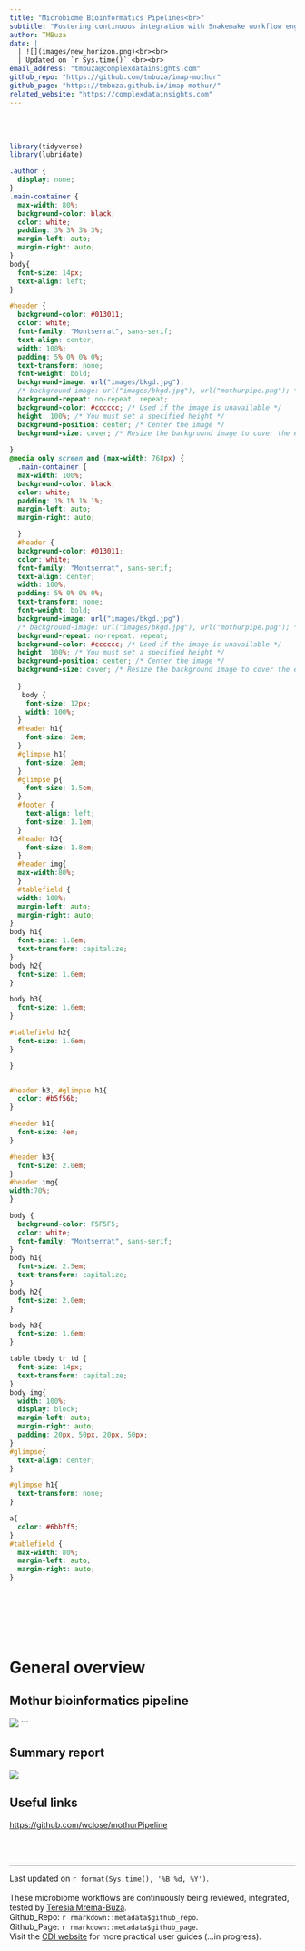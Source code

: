 ```yaml
---
title: "Microbiome Bioinformatics Pipelines<br>"
subtitle: "Fostering continuous integration with Snakemake workflow engine <br><br>"
author: TMBuza
date: |
  | ![](images/new_horizon.png)<br><br>
  | Updated on `r Sys.time()` <br><br>
email_address: "tmbuza@complexdatainsights.com"
github_repo: "https://github.com/tmbuza/imap-mothur"
github_page: "https://tmbuza.github.io/imap-mothur/"
related_website: "https://complexdatainsights.com"
---
```


<br><br>

<link rel="preconnect" href="https://fonts.googleapis.com">
<link rel="preconnect" href="https://fonts.gstatic.com" crossorigin>
<link href="https://fonts.googleapis.com/css2?family=Montserrat&display=swap" rel="stylesheet">


```r
library(tidyverse)
library(lubridate)
```

```css
.author {
  display: none;
} 
.main-container {
  max-width: 80%;
  background-color: black;
  color: white;
  padding: 3% 3% 3% 3%;
  margin-left: auto;
  margin-right: auto;
}
body{
  font-size: 14px;
  text-align: left;
}

#header {
  background-color: #013011;
  color: white;
  font-family: "Montserrat", sans-serif;
  text-align: center;
  width: 100%;
  padding: 5% 0% 0% 0%;
  text-transform: none;
  font-weight: bold;
  background-image: url("images/bkgd.jpg");
  /* background-image: url("images/bkgd.jpg"), url("mothurpipe.png"); */
  background-repeat: no-repeat, repeat;
  background-color: #cccccc; /* Used if the image is unavailable */
  height: 100%; /* You must set a specified height */
  background-position: center; /* Center the image */
  background-size: cover; /* Resize the background image to cover the entire container */
  
}
@media only screen and (max-width: 768px) {
  .main-container {
  max-width: 100%;
  background-color: black;
  color: white;
  padding: 1% 1% 1% 1%;
  margin-left: auto;
  margin-right: auto;

  }
  #header {
  background-color: #013011;
  color: white;
  font-family: "Montserrat", sans-serif;
  text-align: center;
  width: 100%;
  padding: 5% 0% 0% 0%;
  text-transform: none;
  font-weight: bold;
  background-image: url("images/bkgd.jpg");
  /* background-image: url("images/bkgd.jpg"), url("mothurpipe.png"); */
  background-repeat: no-repeat, repeat;
  background-color: #cccccc; /* Used if the image is unavailable */
  height: 100%; /* You must set a specified height */
  background-position: center; /* Center the image */
  background-size: cover; /* Resize the background image to cover the entire container */
  
  }
   body {
    font-size: 12px;
    width: 100%;
  }
  #header h1{
    font-size: 2em;  
  }
  #glimpse h1{
    font-size: 2em;
  } 
  #glimpse p{
    font-size: 1.5em;
  } 
  #footer {
    text-align: left;
    font-size: 1.1em;
  } 
  #header h3{
    font-size: 1.8em;
  }
  #header img{
  max-width:80%;
  }
  #tablefield {
  width: 100%;
  margin-left: auto;
  margin-right: auto;
} 
body h1{
  font-size: 1.8em;
  text-transform: capitalize;
}
body h2{
  font-size: 1.6em;
}

body h3{
  font-size: 1.6em;
}

#tablefield h2{
  font-size: 1.6em;
}

}


#header h3, #glimpse h1{
  color: #b5f56b;
}

#header h1{
  font-size: 4em;
}

#header h3{
  font-size: 2.0em;
}
#header img{
width:70%;
}

body {
  background-color: F5F5F5;
  color: white;
  font-family: "Montserrat", sans-serif;
}
body h1{
  font-size: 2.5em;
  text-transform: capitalize;
}
body h2{
  font-size: 2.0em;
}

body h3{
  font-size: 1.6em;
}

table tbody tr td {
  font-size: 14px;
  text-transform: capitalize;
}
body img{
  width: 100%;
  display: block;
  margin-left: auto;
  margin-right: auto;
  padding: 20px, 50px, 20px, 50px;
}
#glimpse{
  text-align: center;
}

#glimpse h1{
  text-transform: none;
}

a{
  color: #6bb7f5;
}
#tablefield {
  max-width: 80%;
  margin-left: auto;
  margin-right: auto;
}

 
```

<br>
<br>
<br>

# General overview
## Mothur bioinformatics pipeline
<!-- ![](dags/rulegraph.svg) -->
<img src="dags/rulegraph.svg"/>
```

## Summary report
<!-- ![](dags/rulegraph.svg) -->
<img src="dags/summary_report_dag.png"/>


## Useful links
[https://github.com/wclose/mothurPipeline](https://github.com/wclose/mothurPipeline)



<br><br><hr>

<div id="footer">
Last updated on `r format(Sys.time(), '%B %d, %Y')`. <br><br>
These microbiome workflows are continuously being reviewed, integrated, tested by [Teresia Mrema-Buza](mailto:`r rmarkdown::metadata$email_address`).  
Github_Repo: `r rmarkdown::metadata$github_repo`.  
Github_Page: `r rmarkdown::metadata$github_page`.  
Visit the [CDI website](`r rmarkdown::metadata$related_website`) for more practical user guides (...in progress).  
</div>
